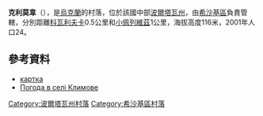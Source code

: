 {{coord|50|0|2|N|34|3|27|E|scale:100000_region:UA|display=title}}

'''克利莫韋'''（{{lang-uk|Климове}}），是[[烏克蘭|烏克蘭]]的村落，位於該國中部[[波爾塔瓦州|波爾塔瓦州]]，由[[希沙基區|希沙基區]]負責管轄，分別距離[[科瓦利夫卡_(希沙基區)|科瓦利夫卡]]0.5公里和[[小佩列維茲|小佩列維茲]]1公里，海拔高度116米，2001年人口24。

==參考資料==
* [http://gska2.rada.gov.ua/pls/z7502/A005?rdat1=26.04.2009&rf7571=26981 картка]{{dead link|date=2017年11月 |bot=InternetArchiveBot |fix-attempted=yes }}
* [http://weather.in.ua/ua/poltavskaja/10688 Погода в селі Климове]{{Wayback|url=http://weather.in.ua/ua/poltavskaja/10688 |date=20111219201630 }}

{{DEFAULTSORT:Климове}}
[[Category:波爾塔瓦州村落|Category:波爾塔瓦州村落]]
[[Category:希沙基區村落|Category:希沙基區村落]]


{{Poltava-geo-stub}}